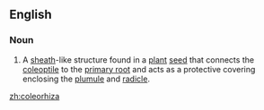 ==English==
===Noun===
{{en-noun|coleorhizae}}
# A [[sheath]]-like structure found in a [[plant]] [[seed]] that connects the [[coleoptile]] to the [[primary root]] and acts as a protective covering enclosing the [[plumule]] and [[radicle]].

[[zh:coleorhiza]]